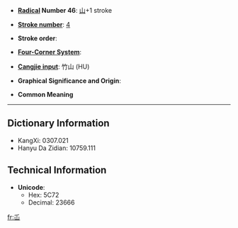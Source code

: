 * '''[[Wiktionary:Chinese radical index| Radical]] Number 46''': [[Wiktionary:Chinese radical index 山|山]]+1 stroke

* '''[[Wiktionary:Chinese total strokes index|Stroke number]]''': [[Wiktionary:Chinese total strokes index 4|4]]

* '''Stroke order''': 

* '''[[Wiktionary:Chinese four corner index|Four-Corner System]]''': 

* '''[[Wiktionary:Chinese Cangjie index|Cangjie input]]''': 竹山 (HU)

* '''Graphical Significance and Origin''': 

* '''Common Meaning'''

----

== Dictionary Information ==

* KangXi: 0307.021
* Hanyu Da Zidian: 10759.111

== Technical Information ==

* '''Unicode''':
** Hex: 5C72
** Decimal: 23666

[[fr:屲]]